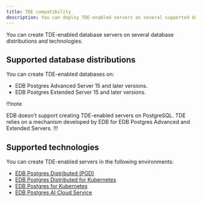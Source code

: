 ```yaml
---
title: TDE compatibility
description: You can deploy TDE-enabled servers on several supported database distributions and technologies.
---
```


You can create TDE-enabled database servers on several database distributions and technologies.

## Supported database distributions

You can create TDE-enabled databases on: 

-   EDB Postgres Advanced Server 15 and later versions.
-   EDB Postgres Extended Server 15 and later versions. 

!!!note

   EDB doesn't support creating TDE-enabled servers on PostgreSQL. TDE relies on a mechanism developed by EDB for EDB Postgres Advanced and Extended Servers.
!!!

## Supported technologies

You can create TDE-enabled servers in the following environments: 

-   [EDB Postgres Distributed (PGD)](/pgd/latest/)
-   [EDB Postgres Distributed for Kubernetes](/postgres_distributed_for_kubernetes/latest/) 
-   [EDB Postgres for Kubernetes](/postgres_for_kubernetes/latest/)
-   [EDB Postgres AI Cloud Service](/edb-postgres-ai/cloud-service/console/using/projects/settings/security/)
